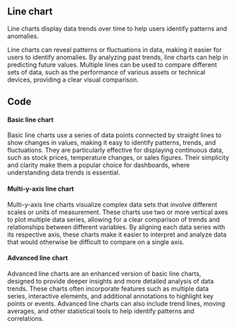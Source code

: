 
## Line chart
<!-- introduction start -->
Line charts display data trends over time to help users identify patterns and anomalies.
<!-- introduction end -->
Line charts can reveal patterns or fluctuations in data, making it easier for users to identify anomalies. By analyzing past trends, line charts can help in predicting future values. Multiple lines can be used to compare different sets of data, such as the performance of various assets or technical devices, providing a clear visual comparison.

## Code

#### Basic line chart
Basic line charts use a series of data points connected by straight lines to show changes in values, making it easy to identify patterns, trends, and fluctuations. They are particularly effective for displaying continuous data, such as stock prices, temperature changes, or sales figures. Their simplicity and clarity make them a popular choice for dashboards, where understanding data trends is essential.
<EchartsLineSimplePlayground height="40rem" />

#### Multi-y-axis line chart
Multi-y-axis line charts visualize complex data sets that involve different scales or units of measurement. These charts use two or more vertical axes to plot multiple data series, allowing for a clear comparison of trends and relationships between different variables. By aligning each data series with its respective axis, these charts make it easier to interpret and analyze data that would otherwise be difficult to compare on a single axis.
<EchartsLineMultipleYAxisPlayground height="40rem" />

#### Advanced line chart
Advanced line charts are an enhanced version of basic line charts, designed to provide deeper insights and more detailed analysis of data trends. These charts often incorporate features such as multiple data series, interactive elements, and additional annotations to highlight key points or events. Advanced line charts can also include trend lines, moving averages, and other statistical tools to help identify patterns and correlations.
<EchartsLineAdvancedPlayground height="40rem" />
